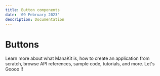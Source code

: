 ```yaml
---
title: Button components
date: '09 February 2023'
description: Documentation
---
```


# Buttons

Learn more about what ManaKit is, how to create an application from scratch, browse API references, sample code, tutorials, and more. Let's Goooo !!
